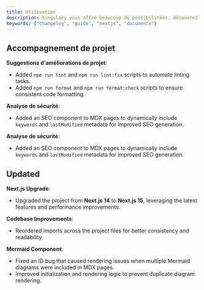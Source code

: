 ```yaml
---
title: Utilisation
description: Singulary vous offre beaucoup de possibilitées, découvrez ce qu'il est possible de faire.
keywords: ["changelog", "guide", "nextjs", "documents"]
---
```


## Accompagnement de projet
**Suggestions d'améliorations de projet**:
  - Added `npm run lint` and `npm run lint:fix` scripts to automate linting tasks.
  - Added `npm run format` and `npm run format:check` scripts to ensure consistent code formatting.

**Analyse de sécurité**:
  - Added an SEO component to MDX pages to dynamically include `keywords` and `lastModified` metadata for improved SEO generation.

**Analyse de sécurité**:
  - Added an SEO component to MDX pages to dynamically include `keywords` and `lastModified` metadata for improved SEO generation.

## Updated
**Next.js Upgrade**:
  - Upgraded the project from **Next.js 14** to **Next.js 15**, leveraging the latest features and performance improvements.

**Codebase Improvements**:
  - Reordered imports across the project files for better consistency and readability.

**Mermaid Component**:
  - Fixed an ID bug that caused rendering issues when multiple Mermaid diagrams were included in MDX pages.
  - Improved initialization and rendering logic to prevent duplicate diagram rendering.

